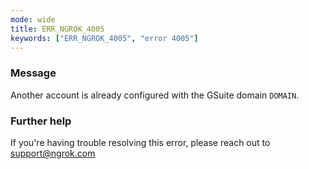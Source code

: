 ```yaml
---
mode: wide
title: ERR_NGROK_4005
keywords: ["ERR_NGROK_4005", "error 4005"]
---
```



### Message

Another account is already configured with the GSuite domain `DOMAIN`.

<ErrorDetails />

### Further help

If you're having trouble resolving this error, please reach out to [support@ngrok.com](mailto:support@ngrok.com?subject=Help%20with%20ERR_NGROK_4005)
